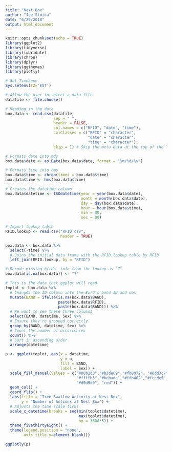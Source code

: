 ```yaml
---
title: "Next Box"
author: "Joe Stoica"
date: "6/29/2018"
output: html_document
---
```


```r
knitr::opts_chunk$set(echo = TRUE)
library(ggplot2)
library(tidyverse)
library(lubridate)
library(chron)
library(dplyr)
library(ggthemes)
library(plotly)
```

```r
# Set Timezone
Sys.setenv(TZ='EST')

# Allow the user to select a data file
datafile <- file.choose()

# Reading in the data 
box.data <- read.csv(datafile,
                     sep = " ",
                     header = FALSE,
                     col.names = c("RFID", "date", "time"),
                     colClasses = c("RFID" = "character",
                                    "date" = "character",
                                    "time" = "character"),
                     skip = 1) # Skip the meta data at the top of the TXT

# Formats date into mdy
box.data$date <- as.Date(box.data$date, format = "%m/%d/%y")

# Formats time into hms 
box.data$time <- chron(times = box.data$time)
box.data$time <- hms(box.data$time)

# Creates the datetime column
box.data$datetime <- ISOdatetime(year = year(box.data$date),
                                 month = month(box.data$date),
                                 day = day(box.data$date), 
                                 hour = hour(box.data$time),
                                 min = 00,
                                 sec = 00)

# Import lookup table
RFID.lookup <- read.csv("RFID.csv",
                        header = TRUE)

box.data <- box.data %>%
  select(-time) %>% 
  # Joins the initial data frame with the RFID.lookup table by RFID
  left_join(RFID.lookup, by = "RFID")

# Recode missing birds' info from the lookup as "?"
box.data[is.na(box.data)] <- "?"
```

```r
# This is the data that ggplot will read. 
toplot <- box.data %>%
  # Changes the ID column into the Bird's band ID and sex
  mutate(BAND = ifelse(is.na(box.data$BAND), 
                       paste(box.data$RFID), 
                       paste(box.data$BAND))) %>% 
  # We want to see these three columns
  select(BAND, datetime, Sex) %>% 
  # Ensure they're grouped correctly 
  group_by(BAND, datetime, Sex) %>% 
  # Count the number of occurrences
  count() %>% 
  # Sort in ascending order
  arrange(datetime)

p <- ggplot(toplot, aes(x = datetime, 
                        y = n,
                        fill = BAND, 
                        label = Sex)) +
  scale_fill_manual(values = c("#80b1d3","#b3de69","#fb8072", "#8dd3c7", 
                               "#ffffb3","#bebada","#fdb462","#fccde5",
                               "#d9d9d9", "red")) +
  geom_col() +
  coord_flip() +
  labs(title = "Tree Swallow Activity at Nest Box",
       y = "Number of Actions at Nest Box") +
  # Adjusts the time scale ticks
  scale_x_datetime(breaks = seq(min(toplot$datetime), 
                                max(toplot$datetime), 
                                by = 3600*3)) +
  theme_fivethirtyeight() +
  theme(legend.position = "none",
        axis.title.y=element_blank())  

ggplotly(p)
```

